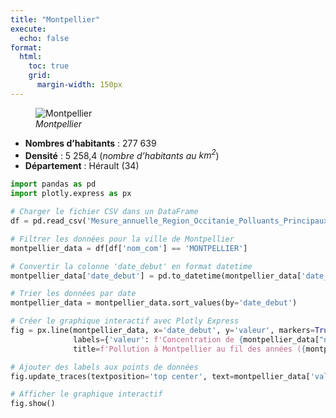 ```yaml
---
title: "Montpellier"
execute:
  echo: false
format:
  html:
    toc: true
    grid:
      margin-width: 150px
---
```


![*Montpellier*](Montpellier.svg)

* **Nombres d'habitants** : 277 639
* **Densité** : 5 258,4 (*nombre d'habitants au $km^2$*)
* **Département** : Hérault (34)

```python
import pandas as pd
import plotly.express as px

# Charger le fichier CSV dans un DataFrame
df = pd.read_csv('Mesure_annuelle_Region_Occitanie_Polluants_Principaux.csv')

# Filtrer les données pour la ville de Montpellier
montpellier_data = df[df['nom_com'] == 'MONTPELLIER']

# Convertir la colonne 'date_debut' en format datetime
montpellier_data['date_debut'] = pd.to_datetime(montpellier_data['date_debut'])

# Trier les données par date
montpellier_data = montpellier_data.sort_values(by='date_debut')

# Créer le graphique interactif avec Plotly Express
fig = px.line(montpellier_data, x='date_debut', y='valeur', markers=True,
              labels={'valeur': f'Concentration de {montpellier_data["nom_poll"].iloc[0]} (ug.m-3)'},
              title=f'Pollution à Montpellier au fil des années ({montpellier_data["nom_poll"].iloc[0]})')

# Ajouter des labels aux points de données
fig.update_traces(textposition='top center', text=montpellier_data['valeur'].round(2))

# Afficher le graphique interactif
fig.show()


```